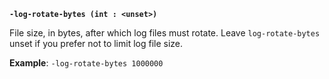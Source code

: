 <a id="shared-flag-log-rotate-bytes" />

**`-log-rotate-bytes (int : <unset>)`**

File size, in bytes, after which log files must rotate. Leave `log-rotate-bytes`
unset if you prefer not to limit log file size.

**Example**: `-log-rotate-bytes 1000000`